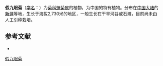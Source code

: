 {{Speciesbox
| name = 假九眼菊
| status = 
| status_system = 
| image =
| genus = Olgaea
| species = roborowskyi
| authority = Iljin
}}

'''假九眼菊'''（[[学名|学名]]：{{lang|la|''Olgaea roborowskyi''}}）为[[菊科|菊科]][[蝟菊属|蝟菊属]]的植物，为中国的特有植物。分布在[[中国大陆|中国大陆]]的[[新疆|新疆]]等地，生长于海拔2,730米的地区，一般生长在干旱河谷或石滩，目前尚未由人工引种栽培。

== 参考文献 ==
<div class="references-small">
* {{cite web| url =http://www.bioinfo.cn/db05/KmzwSpecies.php?action=view&id=5107| title =假九眼菊| work =《中国高等植物数据库全库》| publisher =中国科学院微生物研究所| author =昆明植物研究所| accessdate =2009-02-25| deadurl =yes| archiveurl =https://web.archive.org/web/20160305044606/http://www.bioinfo.cn/db05/KmzwSpecies.php?action=view&id=5107| archivedate =2016-03-05}}
</div>
{{Taxonbar|from=Q10888479}}

[[Category:蝟菊属|假九眼菊]]


{{植物小作品}}